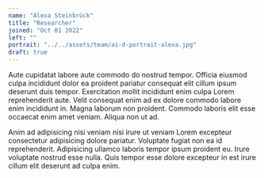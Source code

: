```yaml
---
name: "Alexa Steinbrück"
title: "Researcher"
joined: "Oct 01 2022"
left: ""
portrait: "../../assets/team/ai-d-portrait-alexa.jpg"
draft: true
---
```


Aute cupidatat labore aute commodo do nostrud tempor. Officia eiusmod culpa incididunt dolor ea proident pariatur consequat elit cillum ipsum deserunt duis tempor. Exercitation mollit incididunt enim culpa Lorem reprehenderit aute. Velit consequat enim ad ex dolore commodo labore enim incididunt in. Magna laborum non proident. Commodo laboris elit esse occaecat enim amet veniam. Aliqua non ut ad.

Anim ad adipisicing nisi veniam nisi irure ut veniam Lorem excepteur consectetur adipisicing dolore pariatur. Voluptate fugiat non ea id reprehenderit. Adipisicing ullamco laboris tempor ipsum proident eu. Irure voluptate nostrud esse nulla. Quis tempor esse dolore excepteur in est irure cillum elit deserunt ad culpa enim.
